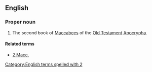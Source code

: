 ==English==
{{book of the Bible|Books of the Maccabees}}

===Proper noun===
{{en-proper-noun}}

# {{biblical}}  The second book of [[Maccabees]] of the [[Old Testament]] [[Apocrypha]].

====Related terms====
*[[2 Macc.]]

[[Category:English terms spelled with 2]]